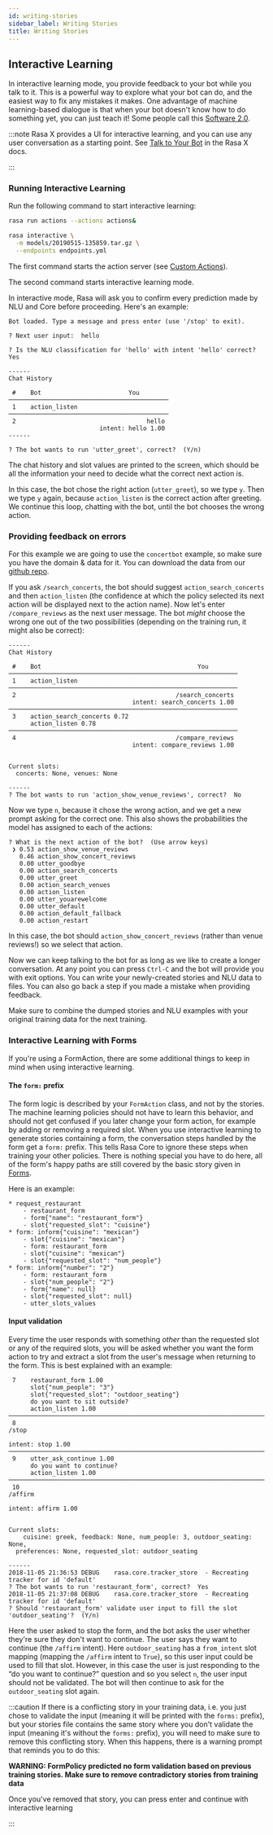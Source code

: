 ```yaml
---
id: writing-stories
sidebar_label: Writing Stories
title: Writing Stories
---
```


<a aria-hidden="true" tabIndex="-1" className="anchor enhancedAnchor" id="interactive-learning"></a>

## Interactive Learning

In interactive learning mode, you provide feedback to your bot while you talk
to it. This is a powerful way
to explore what your bot can do, and the easiest way to fix any mistakes
it makes. One advantage of machine learning-based dialogue is that when
your bot doesn't know how to do something yet, you can just teach it!
Some people call this [Software 2.0](https://medium.com/@karpathy/software-2-0-a64152b37c35).

:::note
Rasa X provides a UI for interactive learning, and you can use any user conversation
as a starting point. See
[Talk to Your Bot](https://rasa.com/docs/rasa-x/share-assistant/#talk-to-your-bot)
in the Rasa X docs.

:::

### Running Interactive Learning

Run the following command to start interactive learning:

```bash
rasa run actions --actions actions&

rasa interactive \
  -m models/20190515-135859.tar.gz \
  --endpoints endpoints.yml
```

The first command starts the action server (see [Custom Actions](./actions.mdx#custom-actions)).

The second command starts interactive learning mode.

In interactive mode, Rasa will ask you to confirm every prediction
made by NLU and Core before proceeding.
Here's an example:

```text
Bot loaded. Type a message and press enter (use '/stop' to exit).

? Next user input:  hello

? Is the NLU classification for 'hello' with intent 'hello' correct?  Yes

------
Chat History

 #    Bot                        You
────────────────────────────────────────────
 1    action_listen
────────────────────────────────────────────
 2                                    hello
                         intent: hello 1.00
------

? The bot wants to run 'utter_greet', correct?  (Y/n)
```

The chat history and slot values are printed to the screen, which
should be all the information your need to decide what the correct
next action is.

In this case, the bot chose the
right action (`utter_greet`), so we type `y`.
Then we type `y` again, because `action_listen` is the correct
action after greeting. We continue this loop, chatting with the bot,
until the bot chooses the wrong action.

### Providing feedback on errors

For this example we are going to use the `concertbot` example,
so make sure you have the domain & data for it. You can download
the data from our [github repo](https://github.com/RasaHQ/rasa/tree/master/examples/concertbot).

If you ask `/search_concerts`, the bot should suggest
`action_search_concerts` and then `action_listen` (the confidence at which
the policy selected its next action will be displayed next to the action name).
Now let's enter `/compare_reviews` as the next user message.
The bot *might* choose the wrong one out of the two
possibilities (depending on the training run, it might also be correct):

```text
------
Chat History

 #    Bot                                           You
───────────────────────────────────────────────────────────────
 1    action_listen
───────────────────────────────────────────────────────────────
 2                                            /search_concerts
                                  intent: search_concerts 1.00
───────────────────────────────────────────────────────────────
 3    action_search_concerts 0.72
      action_listen 0.78
───────────────────────────────────────────────────────────────
 4                                            /compare_reviews
                                  intent: compare_reviews 1.00


Current slots:
  concerts: None, venues: None

------
? The bot wants to run 'action_show_venue_reviews', correct?  No
```

Now we type `n`, because it chose the wrong action, and we get a new
prompt asking for the correct one. This also shows the probabilities the
model has assigned to each of the actions:

```text
? What is the next action of the bot?  (Use arrow keys)
 ❯ 0.53 action_show_venue_reviews
   0.46 action_show_concert_reviews
   0.00 utter_goodbye
   0.00 action_search_concerts
   0.00 utter_greet
   0.00 action_search_venues
   0.00 action_listen
   0.00 utter_youarewelcome
   0.00 utter_default
   0.00 action_default_fallback
   0.00 action_restart
```

In this case, the bot should `action_show_concert_reviews` (rather than venue
reviews!) so we select that action.

Now we can keep talking to the bot for as long as we like to create a longer
conversation. At any point you can press `Ctrl-C` and the bot will
provide you with exit options. You can write your newly-created stories and NLU
data to files. You can also go back a step if you made a mistake when providing
feedback.

Make sure to combine the dumped stories and NLU examples with your original
training data for the next training.

<a aria-hidden="true" tabIndex="-1" className="anchor enhancedAnchor" id="section-interactive-learning-forms"></a>

### Interactive Learning with Forms

If you're using a FormAction, there are some additional things to keep in mind
when using interactive learning.

#### The `form:` prefix

The form logic is described by your `FormAction` class, and not by the stories.
The machine learning policies should not have to learn this behavior, and should
not get confused if you later change your form action, for example by adding or
removing a required slot.
When you use interactive learning to generate stories containing a form,
the conversation steps handled by the form
get a `form:` prefix. This tells Rasa Core to ignore these steps when training
your other policies. There is nothing special you have to do here, all of the form's
happy paths are still covered by the basic story given in [Forms](./forms.mdx).

Here is an example:

```story
* request_restaurant
    - restaurant_form
    - form{"name": "restaurant_form"}
    - slot{"requested_slot": "cuisine"}
* form: inform{"cuisine": "mexican"}
    - slot{"cuisine": "mexican"}
    - form: restaurant_form
    - slot{"cuisine": "mexican"}
    - slot{"requested_slot": "num_people"}
* form: inform{"number": "2"}
    - form: restaurant_form
    - slot{"num_people": "2"}
    - form{"name": null}
    - slot{"requested_slot": null}
    - utter_slots_values
```

#### Input validation

Every time the user responds with something *other* than the requested slot or
any of the required slots,
you will be asked whether you want the form action to try and extract a slot
from the user's message when returning to the form. This is best explained with
an example:

```text
 7    restaurant_form 1.00
      slot{"num_people": "3"}
      slot{"requested_slot": "outdoor_seating"}
      do you want to sit outside?
      action_listen 1.00
─────────────────────────────────────────────────────────────────────────────────────
 8                                                                             /stop
                                                                   intent: stop 1.00
─────────────────────────────────────────────────────────────────────────────────────
 9    utter_ask_continue 1.00
      do you want to continue?
      action_listen 1.00
─────────────────────────────────────────────────────────────────────────────────────
 10                                                                          /affirm
                                                                 intent: affirm 1.00


Current slots:
    cuisine: greek, feedback: None, num_people: 3, outdoor_seating: None,
  preferences: None, requested_slot: outdoor_seating

------
2018-11-05 21:36:53 DEBUG    rasa.core.tracker_store  - Recreating tracker for id 'default'
? The bot wants to run 'restaurant_form', correct?  Yes
2018-11-05 21:37:08 DEBUG    rasa.core.tracker_store  - Recreating tracker for id 'default'
? Should 'restaurant_form' validate user input to fill the slot 'outdoor_seating'?  (Y/n)
```

Here the user asked to stop the form, and the bot asks the user whether they're sure
they don't want to continue. The user says they want to continue (the `/affirm` intent).
Here `outdoor_seating` has a `from_intent` slot mapping (mapping
the `/affirm` intent to `True`), so this user input could be used to fill
that slot. However, in this case the user is just responding to the
“do you want to continue?” question and so you select `n`, the user input
should not be validated. The bot will then continue to ask for the
`outdoor_seating` slot again.

:::caution
If there is a conflicting story in your training data, i.e. you just chose
to validate the input (meaning it will be printed with the `forms:` prefix),
but your stories file contains the same story where you don't validate
the input (meaning it's without the `forms:` prefix), you will need to make
sure to remove this conflicting story. When this happens, there is a warning
prompt that reminds you to do this:

**WARNING: FormPolicy predicted no form validation based on previous training
stories. Make sure to remove contradictory stories from training data**

Once you've removed that story, you can press enter and continue with
interactive learning

:::
